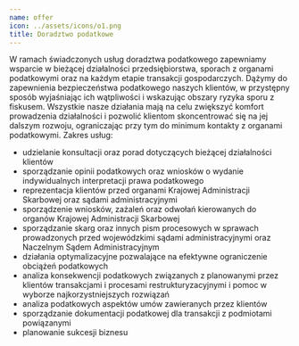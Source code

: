 ```yaml
---
name: offer
icon: ../assets/icons/o1.png
title: Doradztwo podatkowe
---
```

W ramach świadczonych usług doradztwa podatkowego zapewniamy wsparcie w bieżącej działalności przedsiębiorstwa, sporach z organami podatkowymi oraz na każdym etapie transakcji gospodarczych. Dążymy do zapewnienia bezpieczeństwa podatkowego naszych klientów, w przystępny sposób wyjaśniając ich wątpliwości i wskazując obszary ryzyka sporu z fiskusem. Wszystkie nasze działania mają na celu zwiększyć komfort prowadzenia działalności i pozwolić klientom skoncentrować się na jej dalszym rozwoju, ograniczając przy tym do minimum kontakty z organami podatkowymi.
Zakres usług:
* udzielanie konsultacji oraz porad dotyczących bieżącej działalności klientów
* sporządzanie opinii podatkowych oraz wniosków o wydanie indywidualnych interpretacji prawa podatkowego
* reprezentacja klientów przed organami Krajowej Administracji Skarbowej oraz sądami administracyjnymi
* sporządzenie wniosków, zażaleń oraz odwołań kierowanych do organów Krajowej Administracji Skarbowej
* sporządzanie skarg oraz innych pism procesowych w sprawach prowadzonych przed wojewódzkimi sądami administracyjnymi oraz Naczelnym Sądem Administracyjnym
* działania optymalizacyjne pozwalające na efektywne ograniczenie obciążeń podatkowych
* analiza konsekwencji podatkowych związanych z planowanymi przez klientów transakcjami i procesami restrukturyzacyjnymi i pomoc w wyborze najkorzystniejszych rozwiązań
* analiza podatkowych aspektów umów zawieranych przez klientów
* sporządzanie dokumentacji podatkowej dla transakcji z podmiotami powiązanymi
* planowanie sukcesji biznesu